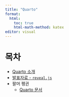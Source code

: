 ```yaml
---
title: "Quarto"
format: 
  html:
    toc: true
    html-math-method: katex
editor: visual
---
```


# 목차

- [Quarto 소개](about.html)
- [발표자료 - `reveal.js`](slideshow.html)
- 팔머 펭귄
    - [Quarto 문서](Quarto_penguin.html)